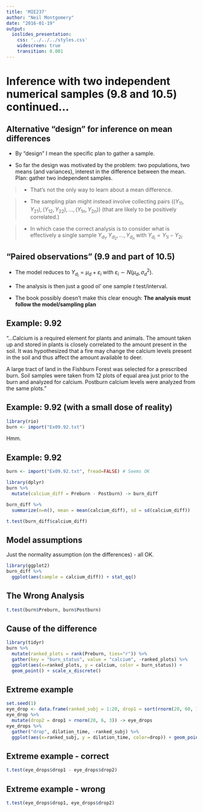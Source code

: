 ```yaml
---
title: 'MIE237'
author: "Neil Montgomery"
date: "2016-01-19"
output: 
  ioslides_presentation: 
    css: '../../../styles.css' 
    widescreen: true 
    transition: 0.001
---
```

\newcommand{\Var}[1]{\text{Var}\left( #1 \right)}
\newcommand{\E}[1]{E\left( #1 \right)}
\newcommand{\Sample}[1]{#1_1,\ldots,#1_n}
\newcommand{\od}[2]{\overline #1_{#2\cdot}}
\newcommand{\flist}[2]{\{#1_1, #1_2, \ldots, #1_#2\}}

# Inference with two independent numerical samples (9.8 and 10.5) continued...

## Alternative "design" for inference on mean differences

* By "design" I mean the specific plan to gather a sample. 

* So far the design was motivated by the problem: two populations, two means (and variances), interest in the difference between the mean. Plan: gather two independent samples.

> * That's not the only way to learn about a mean difference. 

> * The sampling plan might instead involve collecting pairs $\left((Y_{11}, Y_{21}), (Y_{12}, Y_{22}), \ldots, (Y_{1n}, Y_{2n})\right)$ (that are likely to be positively correlated.)

> * In which case the correct analysis is to consider what is effectively a single sample $Y_{d_1}, Y_{d_2},\ldots, Y_{d_n}$ with $Y_{d_i} = Y_{1i}-Y_{2i}$

## "Paired observations" (9.9 and part of 10.5)

* The model reduces to $Y_{d_i} = \mu_d + \varepsilon_i \text{ with } \varepsilon_i \sim N\left(\mu_d, \sigma_d^2\right)$.

* The analysis is then just a good ol' one sample $t$ test/interval.

* The book possibly doesn't make this clear enough: **The analysis must follow the model/sampling plan**

## Example: 9.92

"...Calcium is a required element for plants and animals. The amount taken up
and stored in plants is closely correlated to the amount present in the soil. It
was hypothesized that a fire may change the calcium levels present in the soil and thus affect the amount available to deer.

A large tract of land in the Fishburn Forest was selected for a prescribed burn.
Soil samples were taken from 12 plots of equal area just prior to the burn and
analyzed for calcium. Postburn calcium levels were analyzed from the same plots."

## Example: 9.92 (with a small dose of reality)

```r
library(rio)
burn <- import("Ex09.92.txt")
```

Hmm.

## Example: 9.92

```r
burn <- import("Ex09.92.txt", fread=FALSE) # Seems OK
```

```r
library(dplyr)
burn %>% 
  mutate(calcium_diff = Preburn - Postburn) -> burn_diff

burn_diff %>% 
  summarize(n=n(), mean = mean(calcium_diff), sd = sd(calcium_diff))
```

```r
t.test(burn_diff$calcium_diff)
```

## Model assumptions

Just the normality assumption (on the differences) - all OK.

```r
library(ggplot2)
burn_diff %>% 
  ggplot(aes(sample = calcium_diff)) + stat_qq()
```

## The Wrong Analysis

```r
t.test(burn$Preburn, burn$Postburn)
```

## Cause of the difference
```r
library(tidyr)
burn %>% 
  mutate(ranked_plots = rank(Preburn, ties="r")) %>% 
  gather(key = "burn_status", value = "calcium", -ranked_plots) %>% 
  ggplot(aes(x=ranked_plots, y = calcium, color = burn_status)) + 
  geom_point() + scale_x_discrete()
```

## Extreme example
```r
set.seed(1)
eye_drop <- data.frame(ranked_subj = 1:20, drop1 = sort(rnorm(20, 60, 10)))
eye_drop %>% 
  mutate(drop2 = drop1 + rnorm(20, 6, 3)) -> eye_drops
eye_drops %>% 
  gather("drop", dilation_time, -ranked_subj) %>% 
  ggplot(aes(x=ranked_subj, y = dilation_time, color=drop)) + geom_point()
```

## Extreme example - correct

```r
t.test(eye_drops$drop1 - eye_drops$drop2)
```

## Extreme example - wrong
```r
t.test(eye_drops$drop1, eye_drops$drop2)
```



